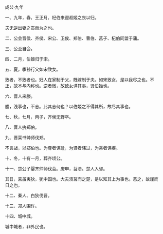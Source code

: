 

成公·九年

一、九年，春，王正月，杞伯来迎叔姬之丧以归。

夫无逆出妻之丧而为之也。

二、公会晋侯、齐侯、宋公、卫侯、郑伯、曹伯、莒子、杞伯同盟于蒲。

三、公至自会。

四、二月，伯姬归于宋。

五、夏，季孙行父如宋致女。

致者，不致者也。妇人在家制于父，既嫁制于夫。如宋致女，是以我尽之也。不正，故不与内称也。逆者微，故致女详其事，贤伯姬也。

六、晋人来媵。

媵，浅事也，不志。此其志何也？以伯姬之不得其所，故尽其事也。

七、秋，七月，丙子，齐侯无野卒。

八、晋人执郑伯。

九、晋栾书帅师伐郑。

不言战，以郑伯也。为尊者讳耻，为贤者讳过，为亲者讳疾。

十、冬，十有一月，葬齐顷公。

十一、楚公子婴齐帅师伐莒。庚申，莒溃。楚人入郓。

其日，莒虽夷狄，犹中国也。大夫溃莒而之楚，是以知其上为事也。恶之，故谨而日之也。

十二、秦人、白狄伐晋。

十三、郑人围许。

十四、城中城。

城中城者，非外民也。

